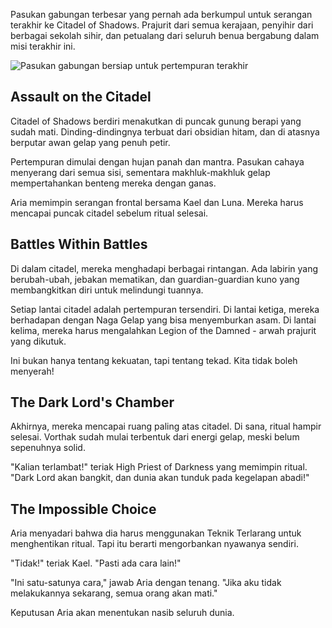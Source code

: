 Pasukan gabungan terbesar yang pernah ada berkumpul untuk serangan terakhir ke Citadel of Shadows. Prajurit dari semua kerajaan, penyihir dari berbagai sekolah sihir, dan petualang dari seluruh benua bergabung dalam misi terakhir ini.

<Image 
  src="/images/chapter-8-army.jpg" 
  alt="Pasukan gabungan bersiap untuk pertempuran terakhir" 
  caption="Kekuatan cahaya bersatu melawan kegelapan"
/>

## Assault on the Citadel

Citadel of Shadows berdiri menakutkan di puncak gunung berapi yang sudah mati. Dinding-dindingnya terbuat dari obsidian hitam, dan di atasnya berputar awan gelap yang penuh petir.

Pertempuran dimulai dengan hujan panah dan mantra. Pasukan cahaya menyerang dari semua sisi, sementara makhluk-makhluk gelap mempertahankan benteng mereka dengan ganas.

Aria memimpin serangan frontal bersama Kael dan Luna. Mereka harus mencapai puncak citadel sebelum ritual selesai.

## Battles Within Battles

Di dalam citadel, mereka menghadapi berbagai rintangan. Ada labirin yang berubah-ubah, jebakan mematikan, dan guardian-guardian kuno yang membangkitkan diri untuk melindungi tuannya.

Setiap lantai citadel adalah pertempuran tersendiri. Di lantai ketiga, mereka berhadapan dengan Naga Gelap yang bisa menyemburkan asam. Di lantai kelima, mereka harus mengalahkan Legion of the Damned - arwah prajurit yang dikutuk.

<Quote author="Kael saat bertempur">
Ini bukan hanya tentang kekuatan, tapi tentang tekad. Kita tidak boleh menyerah!
</Quote>

## The Dark Lord's Chamber

Akhirnya, mereka mencapai ruang paling atas citadel. Di sana, ritual hampir selesai. Vorthak sudah mulai terbentuk dari energi gelap, meski belum sepenuhnya solid.

"Kalian terlambat!" teriak High Priest of Darkness yang memimpin ritual. "Dark Lord akan bangkit, dan dunia akan tunduk pada kegelapan abadi!"

## The Impossible Choice

Aria menyadari bahwa dia harus menggunakan Teknik Terlarang untuk menghentikan ritual. Tapi itu berarti mengorbankan nyawanya sendiri.

"Tidak!" teriak Kael. "Pasti ada cara lain!"

"Ini satu-satunya cara," jawab Aria dengan tenang. "Jika aku tidak melakukannya sekarang, semua orang akan mati."

<Warning>
Keputusan Aria akan menentukan nasib seluruh dunia.
</Warning>